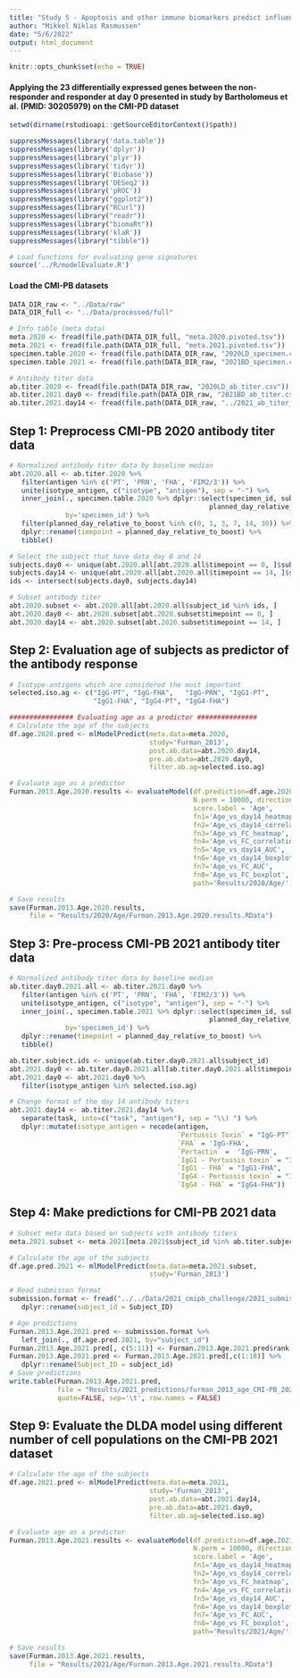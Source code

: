 ```yaml
---
title: "Study 5 - Apoptosis and other immune biomarkers predict influenza vaccine responsiveness (PMID: 23591775)"
author: "Mikkel Niklas Rasmussen"
date: "5/6/2022"
output: html_document
---
```


```r
knitr::opts_chunk$set(echo = TRUE)
```

#### Applying the 23 differentially expressed genes between the non-responder and responder at day 0 presented in study by Bartholomeus et al. (PMID: 30205979) on the CMI-PD dataset

```r
setwd(dirname(rstudioapi::getSourceEditorContext()$path))

suppressMessages(library('data.table'))
suppressMessages(library('dplyr'))
suppressMessages(library('plyr'))
suppressMessages(library('tidyr'))
suppressMessages(library('Biobase'))
suppressMessages(library('DESeq2'))
suppressMessages(library('pROC'))
suppressMessages(library("ggplot2"))
suppressMessages(library("RCurl"))
suppressMessages(library("readr"))
suppressMessages(library("biomaRt"))
suppressMessages(library('klaR'))
suppressMessages(library("tibble"))

# Load functions for evaluating gene signatures
source('../R/modelEvaluate.R')

```

#### Load the CMI-PB datasets

```r

DATA_DIR_raw <- "../Data/raw"
DATA_DIR_full <- "../Data/processed/full"

# Info table (meta data)
meta.2020 <- fread(file.path(DATA_DIR_full, "meta.2020.pivoted.tsv"))
meta.2021 <- fread(file.path(DATA_DIR_full, "meta.2021.pivoted.tsv"))
specimen.table.2020 <- fread(file.path(DATA_DIR_raw, "2020LD_specimen.csv"))
specimen.table.2021 <- fread(file.path(DATA_DIR_raw, "2021BD_specimen.csv"))

# Antibody titer data
ab.titer.2020 <- fread(file.path(DATA_DIR_raw, "2020LD_ab_titer.csv"))
ab.titer.2021.day0 <- fread(file.path(DATA_DIR_raw, "2021BD_ab_titer.csv"))
ab.titer.2021.day14 <- fread(file.path(DATA_DIR_raw, "../2021_ab_titer_day14.csv"))

```

## Step 1: Preprocess CMI-PB 2020 antibody titer data

```r

# Normalized antibody titer data by baseline median
abt.2020.all <- ab.titer.2020 %>% 
   filter(antigen %in% c('PT', 'PRN', 'FHA', 'FIM2/3')) %>% 
   unite(isotype_antigen, c("isotype", "antigen"), sep = "-") %>% 
   inner_join(., specimen.table.2020 %>% dplyr::select(specimen_id, subject_id, 
                                                  planned_day_relative_to_boost), 
              by='specimen_id') %>% 
   filter(planned_day_relative_to_boost %in% c(0, 1, 3, 7, 14, 30)) %>% 
   dplyr::rename(timepoint = planned_day_relative_to_boost) %>% 
   tibble()

# Select the subject that have data day 0 and 14
subjects.day0 <- unique(abt.2020.all[abt.2020.all$timepoint == 0, ]$subject_id)
subjects.day14 <- unique(abt.2020.all[abt.2020.all$timepoint == 14, ]$subject_id)
ids <- intersect(subjects.day0, subjects.day14)

# Subset antibody titer
abt.2020.subset <- abt.2020.all[abt.2020.all$subject_id %in% ids, ]
abt.2020.day0 <- abt.2020.subset[abt.2020.subset$timepoint == 0, ]
abt.2020.day14 <- abt.2020.subset[abt.2020.subset$timepoint == 14, ]

```

## Step 2: Evaluation age of subjects as predictor of the antibody response

```r

# Isotype-antigens which are considered the most important
selected.iso.ag <- c("IgG-PT", "IgG-FHA",   "IgG-PRN", "IgG1-PT",
                     "IgG1-FHA", "IgG4-PT", "IgG4-FHA")

################ Evaluating age as a predictor ###############
# Calculate the age of the subjects
df.age.2020.pred <- mlModelPredict(meta.data=meta.2020, 
                                   study='Furman_2013',
                                   post.ab.data=abt.2020.day14,
                                   pre.ab.data=abt.2020.day0,
                                   filter.ab.ag=selected.iso.ag)

# Evaluate age as a predictor
Furman.2013.Age.2020.results <- evaluateModel(df.prediction=df.age.2020.pred,
                                              N.perm = 10000, direction = ">",
                                              score.label = 'Age',
                                              fn1='Age_vs_day14_heatmap',
                                              fn2='Age_vs_day14_correlation',
                                              fn3='Age_vs_FC_heatmap',
                                              fn4='Age_vs_FC_correlation',
                                              fn5='Age_vs_day14_AUC',
                                              fn6='Age_vs_day14_boxplot',
                                              fn7='Age_vs_FC_AUC',
                                              fn8='Age_vs_FC_boxplot',
                                              path='Results/2020/Age/')

# Save results
save(Furman.2013.Age.2020.results, 
     file = "Results/2020/Age/Furman.2013.Age.2020.results.RData")

```

## Step 3: Pre-process CMI-PB 2021 antibody titer data

```r

# Normalized antibody titer data by baseline median
ab.titer.day0.2021.all <- ab.titer.2021.day0 %>% 
   filter(antigen %in% c('PT', 'PRN', 'FHA', 'FIM2/3')) %>% 
   unite(isotype_antigen, c("isotype", "antigen"), sep = "-") %>% 
   inner_join(., specimen.table.2021 %>% dplyr::select(specimen_id, subject_id, 
                                                  planned_day_relative_to_boost), 
              by='specimen_id') %>% 
   dplyr::rename(timepoint = planned_day_relative_to_boost) %>% 
   tibble()

ab.titer.subject.ids <- unique(ab.titer.day0.2021.all$subject_id)
abt.2021.day0 <- ab.titer.day0.2021.all[ab.titer.day0.2021.all$timepoint == 0, ]
abt.2021.day0 <- abt.2021.day0 %>% 
   filter(isotype_antigen %in% selected.iso.ag)

# Change format of the day 14 antibody titers
abt.2021.day14 <- ab.titer.2021.day14 %>% 
   separate(task, into=c("task", "antigen"), sep = "\\) ") %>% 
   dplyr::mutate(isotype_antigen = recode(antigen, 
                                          `Pertussis Toxin` = "IgG-PT", 
                                          `FHA` = 'IgG-FHA', 
                                          `Pertactin` =  'IgG-PRN',
                                          `IgG1 - Pertussis toxin` = "IgG1-PT",
                                          `IgG1 - FHA` = "IgG1-FHA",
                                          `IgG4 - Pertussis toxin` = "IgG4-PT",
                                          `IgG4 - FHA` = "IgG4-FHA"))


```

## Step 4: Make predictions for CMI-PB 2021 data 

```r

# Subset meta data based on subjects with antibody titers
meta.2021.subset <- meta.2021[meta.2021$subject_id %in% ab.titer.subject.ids, ]

# Calculate the age of the subjects
df.age.pred.2021 <- mlModelPredict(meta.data=meta.2021.subset, 
                                   study='Furman_2013')

# Read submisson format
submission.format <- fread("../../Data/2021_cmipb_challenge/2021_submission_format.tsv") %>% 
   dplyr::rename(subject_id = Subject_ID)

# Age predictions
Furman.2013.Age.2021.pred <- submission.format %>% 
   left_join(., df.age.pred.2021, by="subject_id")
Furman.2013.Age.2021.pred[, c(5:11)] <- Furman.2013.Age.2021.pred$rank.predictor
Furman.2013.Age.2021.pred <- Furman.2013.Age.2021.pred[,c(1:18)] %>% 
   dplyr::rename(Subject_ID = subject_id)
# Save predictions
write.table(Furman.2013.Age.2021.pred, 
            file = "Results/2021_predictions/furman_2013_age_CMI-PB_2021.tsv",
            quote=FALSE, sep='\t', row.names = FALSE)

```

## Step 9: Evaluate the DLDA model using different number of cell populations on the CMI-PB 2021 dataset

```r

# Calculate the age of the subjects
df.age.2021.pred <- mlModelPredict(meta.data=meta.2021, 
                                   study='Furman_2013',
                                   post.ab.data=abt.2021.day14,
                                   pre.ab.data=abt.2021.day0,
                                   filter.ab.ag=selected.iso.ag)

# Evaluate age as a predictor
Furman.2013.Age.2021.results <- evaluateModel(df.prediction=df.age.2021.pred,
                                              N.perm = 10000, direction = ">",
                                              score.label = 'Age',
                                              fn1='Age_vs_day14_heatmap',
                                              fn2='Age_vs_day14_correlation',
                                              fn3='Age_vs_FC_heatmap',
                                              fn4='Age_vs_FC_correlation',
                                              fn5='Age_vs_day14_AUC',
                                              fn6='Age_vs_day14_boxplot',
                                              fn7='Age_vs_FC_AUC',
                                              fn8='Age_vs_FC_boxplot',
                                              path='Results/2021/Age/')

# Save results
save(Furman.2013.Age.2021.results, 
     file = "Results/2021/Age/Furman.2013.Age.2021.results.RData")

```
